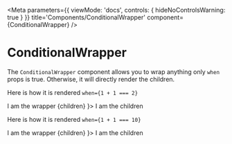 
<Meta parameters={{ viewMode: 'docs', controls: { hideNoControlsWarning: true } }} title='Components/ConditionalWrapper' component={ConditionalWrapper} />

# ConditionalWrapper

The `ConditionalWrapper` component allows you to wrap anything only `when` props is true. Otherwise, it will directly render the children.

Here is how it is rendered `when={1 + 1 === 2}`

<Story name="when the condition is true">
  <ConditionalWrapper when={1 + 1 === 2} wrapper={children =>
    <VStack spacing={2} p={4} bg="gray.100" id='wrapper'>
      <Text>I am the wrapper</Text>
      {children}
    </VStack>
  }>
    <Text p={2} bg="gray.50" id='children'>I am the children</Text>
  </ConditionalWrapper>
</Story>

Here is how it is rendered `when={1 + 1 === 10}`

<Story name="when the condition is false">
  <ConditionalWrapper when={1 + 1 === 10} wrapper={children =>
    <VStack spacing={2} p={4} bg="gray.100" id='wrapper'>
      <Text>I am the wrapper</Text>
      {children}
    </VStack>
  }>
    <Text p={2} bg="gray.50" id='children'>I am the children</Text>
  </ConditionalWrapper>
</Story>

